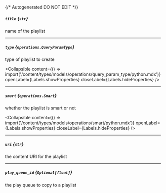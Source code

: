 {/* Autogenerated DO NOT EDIT  */}

##### `title` *{`str`}*
name of the playlist

---
##### `type` *{`operations.QueryParamType`}*
type of playlist to create

<Collapsible content={() => import('/content/types/models/operations/query_param_type/python.mdx')} openLabel={Labels.showProperties} closeLabel={Labels.hideProperties} />


---
##### `smart` *{`operations.Smart`}*
whether the playlist is smart or not

<Collapsible content={() => import('/content/types/models/operations/smart/python.mdx')} openLabel={Labels.showProperties} closeLabel={Labels.hideProperties} />


---
##### `uri` *{`str`}*
the content URI for the playlist

---
##### `play_queue_id` *{`Optional[float]`}*
the play queue to copy to a playlist


